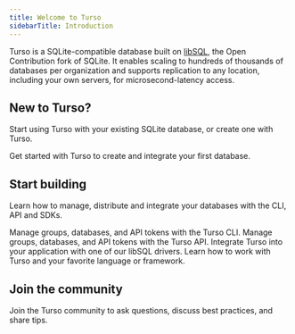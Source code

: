 ```yaml
---
title: Welcome to Turso
sidebarTitle: Introduction
---
```


Turso is a SQLite-compatible database built on [libSQL](/libsql), the Open Contribution fork of SQLite. It enables scaling to hundreds of thousands of databases per organization and supports replication to any location, including your own servers, for microsecond-latency access.

## New to Turso?

Start using Turso with your existing SQLite database, or create one with Turso.

<CardGroup cols={2}>
  <Card title="Quickstart" icon="play" href="/quickstart">
    Get started with Turso to create and integrate your first database.
  </Card>
</CardGroup>

## Start building

Learn how to manage, distribute and integrate your databases with the CLI, API and SDKs.

<CardGroup cols={2}>
  <Card title="Turso CLI" icon="terminal" href="/cli">
    Manage groups, databases, and API tokens with the Turso CLI.
  </Card>
  <Card title="Turso Platform API" icon="database" href="/api-reference">
    Manage groups, databases, and API tokens with the Turso API.
  </Card>
  <Card title="SDKs" icon="brackets-curly" href="/sdk">
    Integrate Turso into your application with one of our libSQL drivers.
  </Card>
  <Card title="Tutorials" icon="code" href="https://blog.turso.tech">
    Learn how to work with Turso and your favorite language or framework.
  </Card>
</CardGroup>

## Join the community

Join the Turso community to ask questions, discuss best practices, and share tips.

<CardGroup cols={3}>
  <Card title="Discord" icon="discord" href="https://discord.gg/turso" />
  <Card
    title="GitHub"
    icon="github"
    href="https://github.com/tursodatabase"
  ></Card>
  <Card
    title="Twitter / X"
    icon="twitter"
    href="https://twitter.com/tursodatabase"
  ></Card>
</CardGroup>
